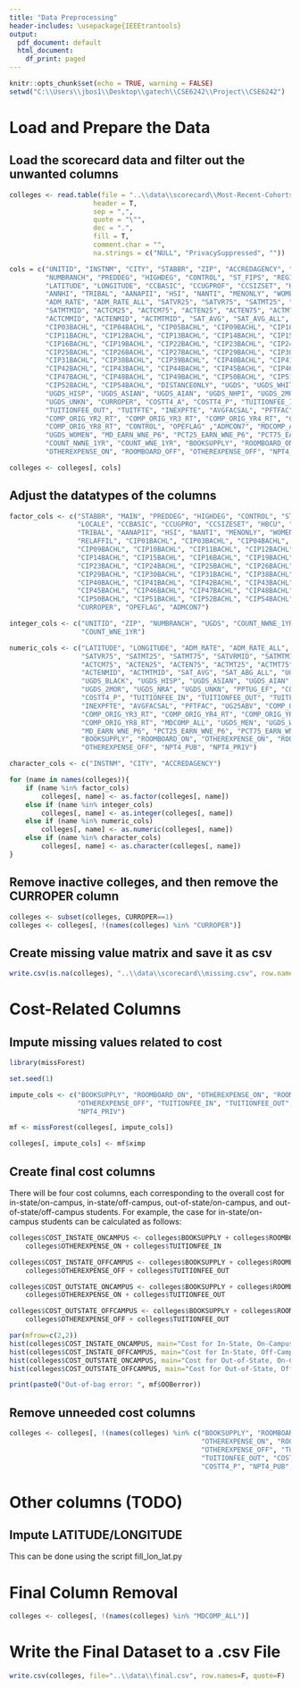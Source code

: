 ```yaml
---
title: "Data Preprocessing"
header-includes: \usepackage{IEEEtrantools}
output:
  pdf_document: default
  html_document:
    df_print: paged
---
```


```r
knitr::opts_chunk$set(echo = TRUE, warning = FALSE)
setwd("C:\\Users\\jbos1\\Desktop\\gatech\\CSE6242\\Project\\CSE6242")
```

# Load and Prepare the Data
## Load the scorecard data and filter out the unwanted columns
```r
colleges <- read.table(file = "..\\data\\scorecard\\Most-Recent-Cohorts-All-Data-Elements.csv",
                     header = T,
                     sep = ",",
                     quote = "\"",
                     dec = ".",
                     fill = T,
                     comment.char = "",
                     na.strings = c("NULL", "PrivacySuppressed", ""))

cols = c("UNITID", "INSTNM", "CITY", "STABBR", "ZIP", "ACCREDAGENCY", "INSTURL", "MAIN",
         "NUMBRANCH", "PREDDEG", "HIGHDEG", "CONTROL", "ST_FIPS", "REGION", "LOCALE",
         "LATITUDE", "LONGITUDE", "CCBASIC", "CCUGPROF", "CCSIZSET", "HBCU", "PBI",
         "ANNHI", "TRIBAL", "AANAPII", "HSI", "NANTI", "MENONLY", "WOMENONLY", "RELAFFIL",
         "ADM_RATE", "ADM_RATE_ALL", "SATVR25", "SATVR75", "SATMT25", "SATMT75", "SATVRMID",
         "SATMTMID", "ACTCM25", "ACTCM75", "ACTEN25", "ACTEN75", "ACTMT25", "ACTMT75",
         "ACTCMMID", "ACTENMID", "ACTMTMID", "SAT_AVG", "SAT_AVG_ALL", "CIP01BACHL",
         "CIP03BACHL", "CIP04BACHL", "CIP05BACHL", "CIP09BACHL", "CIP10BACHL",
         "CIP11BACHL", "CIP12BACHL", "CIP13BACHL", "CIP14BACHL", "CIP15BACHL",
         "CIP16BACHL", "CIP19BACHL", "CIP22BACHL", "CIP23BACHL", "CIP24BACHL",
         "CIP25BACHL", "CIP26BACHL", "CIP27BACHL", "CIP29BACHL", "CIP30BACHL",
         "CIP31BACHL", "CIP38BACHL", "CIP39BACHL", "CIP40BACHL", "CIP41BACHL",
         "CIP42BACHL", "CIP43BACHL", "CIP44BACHL", "CIP45BACHL", "CIP46BACHL",
         "CIP47BACHL", "CIP48BACHL", "CIP49BACHL", "CIP50BACHL", "CIP51BACHL",
         "CIP52BACHL", "CIP54BACHL", "DISTANCEONLY", "UGDS", "UGDS_WHITE", "UGDS_BLACK",
         "UGDS_HISP", "UGDS_ASIAN", "UGDS_AIAN", "UGDS_NHPI", "UGDS_2MOR", "UGDS_NRA",
         "UGDS_UNKN", "CURROPER", "COSTT4_A", "COSTT4_P", "TUITIONFEE_IN",
         "TUITIONFEE_OUT", "TUITFTE", "INEXPFTE", "AVGFACSAL", "PFTFAC", "UG25ABV",
         "COMP_ORIG_YR2_RT", "COMP_ORIG_YR3_RT", "COMP_ORIG_YR4_RT", "COMP_ORIG_YR6_RT",
         "COMP_ORIG_YR8_RT", "CONTROL", "OPEFLAG" ,"ADMCON7", "MDCOMP_ALL", "UGDS_MEN",
         "UGDS_WOMEN", "MD_EARN_WNE_P6", "PCT25_EARN_WNE_P6", "PCT75_EARN_WNE_P6",
         "COUNT_NWNE_1YR", "COUNT_WNE_1YR", "BOOKSUPPLY", "ROOMBOARD_ON",
         "OTHEREXPENSE_ON", "ROOMBOARD_OFF", "OTHEREXPENSE_OFF", "NPT4_PUB", "NPT4_PRIV")

colleges <- colleges[, cols]
```

## Adjust the datatypes of the columns
```r
factor_cols <- c("STABBR", "MAIN", "PREDDEG", "HIGHDEG", "CONTROL", "ST_FIPS", "REGION",
                 "LOCALE", "CCBASIC", "CCUGPRO", "CCSIZESET", "HBCU", "PBI", "ANNHI",
                 "TRIBAL", "AANAPII", "HSI", "NANTI", "MENONLY", "WOMENONLY",
                 "RELAFFIL", "CIP01BACHL", "CIP03BACHL", "CIP04BACHL", "CIP05BACHL",
                 "CIP09BACHL", "CIP10BACHL", "CIP11BACHL", "CIP12BACHL", "CIP13BACHL",
                 "CIP14BACHL", "CIP15BACHL", "CIP16BACHL", "CIP19BACHL", "CIP22BACHL",
                 "CIP23BACHL", "CIP24BACHL", "CIP25BACHL", "CIP26BACHL", "CIP27BACHL",
                 "CIP29BACHL", "CIP30BACHL", "CIP31BACHL", "CIP38BACHL", "CIP39BACHL",
                 "CIP40BACHL", "CIP41BACHL", "CIP42BACHL", "CIP43BACHL", "CIP44BACHL",
                 "CIP45BACHL", "CIP46BACHL", "CIP47BACHL", "CIP48BACHL", "CIP49BACHL",
                 "CIP50BACHL", "CIP51BACHL", "CIP52BACHL", "CIP54BACHL", "DISTANCE",
                 "CURROPER", "OPEFLAG", "ADMCON7")

integer_cols <- c("UNITID", "ZIP", "NUMBRANCH", "UGDS", "COUNT_NWNE_1YR",
                  "COUNT_WNE_1YR")

numeric_cols <- c("LATITUDE", "LONGITUDE", "ADM_RATE", "ADM_RATE_ALL", "SATVR25",
                  "SATVR75", "SATMT25", "SATMT75", "SATVRMID", "SATMTMID", "ACTCM25",
                  "ACTCM75", "ACTEN25", "ACTEN75", "ACTMT25", "ACTMT75", "ACTCMMID",
                  "ACTENMID", "ACTMTMID", "SAT_AVG", "SAT_ABG_ALL", "UGDS_WHITE",
                  "UGDS_BLACK", "UGDS_HISP", "UGDS_ASIAN", "UGDS_AIAN", "UGDS_NHPI",
                  "UGDS_2MOR", "UGDS_NRA", "UGDS_UNKN", "PPTUG_EF", "COSTT4_A",
                  "COSTT4_P", "TUITIONFEE_IN", "TUITIONFEE_OUT", "TUITFTE",
                  "INEXPFTE", "AVGFACSAL", "PFTFAC", "UG25ABV", "COMP_ORIG_YR2_RT",
                  "COMP_ORIG_YR3_RT", "COMP_ORIG_YR4_RT", "COMP_ORIG_YR6_RT",
                  "COMP_ORIG_YR8_RT", "MDCOMP_ALL", "UGDS_MEN", "UGDS_WOMEN",
                  "MD_EARN_WNE_P6", "PCT25_EARN_WNE_P6", "PCT75_EARN_WNE_P6",
                  "BOOKSUPPLY", "ROOMBOARD_ON", "OTHEREXPENSE_ON", "ROOMBOARD_OFF",
                  "OTHEREXPENSE_OFF", "NPT4_PUB", "NPT4_PRIV")

character_cols <- c("INSTNM", "CITY", "ACCREDAGENCY")

for (name in names(colleges)){
    if (name %in% factor_cols)
        colleges[, name] <- as.factor(colleges[, name])
    else if (name %in% integer_cols)
        colleges[, name] <- as.integer(colleges[, name])
    else if (name %in% numeric_cols)
        colleges[, name] <- as.numeric(colleges[, name])
    else if (name %in% character_cols)
        colleges[, name] <- as.character(colleges[, name])
}
```

## Remove inactive colleges, and then remove the CURROPER column
```r
colleges <- subset(colleges, CURROPER==1)
colleges <- colleges[, !(names(colleges) %in% "CURROPER")]
```

## Create missing value matrix and save it as csv
```r
write.csv(is.na(colleges), "..\\data\\scorecard\\missing.csv", row.names=F, quote=F)
```


# Cost-Related Columns
## Impute missing values related to cost
```r
library(missForest)

set.seed(1)

impute_cols <- c("BOOKSUPPLY", "ROOMBOARD_ON", "OTHEREXPENSE_ON", "ROOMBOARD_OFF",
                 "OTHEREXPENSE_OFF", "TUITIONFEE_IN", "TUITIONFEE_OUT", "NPT4_PUB",
                 "NPT4_PRIV")

mf <- missForest(colleges[, impute_cols])

colleges[, impute_cols] <- mf$ximp
```

## Create final cost columns
There will be four cost columns, each corresponding to the overall cost for in-state/on-campus, in-state/off-campus, out-of-state/on-campus, and out-of-state/off-campus students.  For example, the case for in-state/on-campus students can be calculated as follows:

\begin{IEEEeqnarray*}{rCl}
\text{Cost (In-State and On-Campus)}&=&\text{Books/Supplies}\\
&+&\text{On-Campus Room and Board}\\
&+&\text{On-Campus Other Expenses}\\
&+&\text{In-State Tuition and Fees}
\end{IEEEeqnarray*}

```r
colleges$COST_INSTATE_ONCAMPUS <- colleges$BOOKSUPPLY + colleges$ROOMBOARD_ON +
    colleges$OTHEREXPENSE_ON + colleges$TUITIONFEE_IN

colleges$COST_INSTATE_OFFCAMPUS <- colleges$BOOKSUPPLY + colleges$ROOMBOARD_OFF +
    colleges$OTHEREXPENSE_OFF + colleges$TUITIONFEE_OUT

colleges$COST_OUTSTATE_ONCAMPUS <- colleges$BOOKSUPPLY + colleges$ROOMBOARD_ON +
    colleges$OTHEREXPENSE_ON + colleges$TUITIONFEE_OUT

colleges$COST_OUTSTATE_OFFCAMPUS <- colleges$BOOKSUPPLY + colleges$ROOMBOARD_OFF +
    colleges$OTHEREXPENSE_OFF + colleges$TUITIONFEE_OUT

par(mfrow=c(2,2))
hist(colleges$COST_INSTATE_ONCAMPUS, main="Cost for In-State, On-Campus")
hist(colleges$COST_INSTATE_OFFCAMPUS, main="Cost for In-State, Off-Campus")
hist(colleges$COST_OUTSTATE_ONCAMPUS, main="Cost for Out-of-State, On-Campus")
hist(colleges$COST_OUTSTATE_OFFCAMPUS, main="Cost for Out-of-State, Off-Campus")

print(paste0("Out-of-bag error: ", mf$OOBerror))
```

## Remove unneeded cost columns
```r
colleges <- colleges[, !(names(colleges) %in% c("BOOKSUPPLY", "ROOMBOARD_ON",
                                                "OTHEREXPENSE_ON", "ROOMBOARD_OFF",
                                                "OTHEREXPENSE_OFF", "TUITIONFEE_IN",
                                                "TUITIONFEE_OUT", "COSTT4_A",
                                                "COSTT4_P", "NPT4_PUB", "NPT4_PRIV"))]
```

# Other columns (TODO)
## Impute LATITUDE/LONGITUDE 
This can be done using the script fill_lon_lat.py

# Final Column Removal
```r
colleges <- colleges[, !(names(colleges) %in% "MDCOMP_ALL")]
```

# Write the Final Dataset to a .csv File
```r
write.csv(colleges, file="..\\data\\final.csv", row.names=F, quote=F)
```